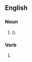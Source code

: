 ==English==

===Noun===
{{head|en|noun plural form}}

# {{lb|en|British}} {{plural of|baulk|lang=en|nodot=1}} ({{alternative spelling of|balks|lang=en|nocap=1|nodot=1}}).

===Verb===
{{head|en|verb form}}

# {{lb|en|British}} {{en-third-person singular of|baulk}} {{alternative spelling of|balks|lang=en}}